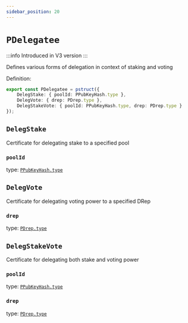 ```yaml
---
sidebar_position: 20
---
```


# `PDelegatee`

:::info
Introduced in V3 version
:::

Defines various forms of delegation in context of staking and voting

Definition:

```ts
export const PDelegatee = pstruct({
    DelegStake: { poolId: PPubKeyHash.type },
    DelegVote: { drep: PDrep.type },
    DelegStakeVote: { poolId: PPubKeyHash.type, drep: PDrep.type }
});
```

## `DelegStake`

Certificate for delegating stake to a specified pool

### `poolId`
type: [`PPubKeyHash.type`](../../V1/PubKey/PPubKeyHash)

## `DelegVote`

Certificate for delegating voting power to a specified DRep 

### `drep`
type: [`PDrep.type`](./PDrep)

## `DelegStakeVote`

Certificate for delegating both stake and voting power

### `poolId`
type: [`PPubKeyHash.type`](../../V1/PubKey/PPubKeyHash)

### `drep`
type: [`PDrep.type`](./PDrep)